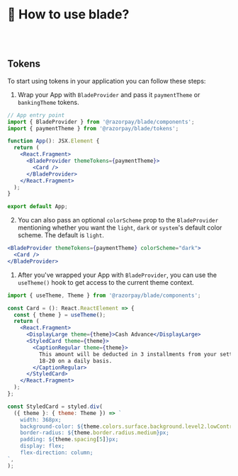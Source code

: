 
<Meta title="Guides/Usage" />

# 👀 How to use blade?

<br />
<br />

## Tokens

To start using tokens in your application you can follow these steps:

1. Wrap your App with `BladeProvider` and pass it `paymentTheme` or `bankingTheme` tokens.

```jsx
// App entry point
import { BladeProvider } from '@razorpay/blade/components';
import { paymentTheme } from '@razorpay/blade/tokens';

function App(): JSX.Element {
  return (
    <React.Fragment>
      <BladeProvider themeTokens={paymentTheme}>
        <Card />
      </BladeProvider>
    </React.Fragment>
  );
}

export default App;
```

2. You can also pass an optional `colorScheme` prop to the `BladeProvider` mentioning whether you want the `light`, `dark` or `system`'s default color scheme. The default is `light`.

```jsx
<BladeProvider themeTokens={paymentTheme} colorScheme="dark">
  <Card />
</BladeProvider>
```

1. After you've wrapped your App with `BladeProvider`, you can use the `useTheme()` hook to get access to the current theme context.

```jsx
import { useTheme, Theme } from '@razorpay/blade/components';

const Card = (): React.ReactElement => {
  const { theme } = useTheme();
  return (
    <React.Fragment>
      <DisplayLarge theme={theme}>Cash Advance</DisplayLarge>
      <StyledCard theme={theme}>
        <CaptionRegular theme={theme}>
          This amount will be deducted in 3 installments from your settlement balance between Feb
          18-20 on a daily basis.
        </CaptionRegular>
      </StyledCard>
    </React.Fragment>
  );
};

const StyledCard = styled.div(
  ({ theme }: { theme: Theme }) => `
    width: 368px;
    background-color: ${theme.colors.surface.background.level2.lowContrast};
    border-radius: ${theme.border.radius.medium}px;
    padding: ${theme.spacing[5]}px;
    display: flex;
    flex-direction: column;
`,
);
```
